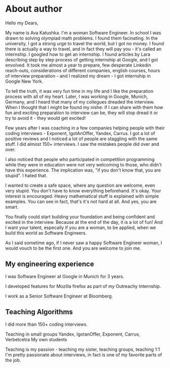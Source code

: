 # About author

Hello my Dears,

My name is Ava Katushka. I'm a woman Software Engineer.
In school I was drawn to solving olympiad math problems. I found them facinating.
In the university, I got a strong urge to travel the world, but I got no money. 
I found there is actually a way to travel, and in fact they will pay you - it's called an internship.
I googled how to get an internship. I found articles by Lara describing step by step process of getting internship at Google, and I got envolved.
It took me almost a year to prepare, few desperate Linkedin reach-outs, considerations of different companies, english courses, hours of interview preparation - 
and I realized my dream - I got internship in Google New York.

To tell the truth, it was very fun time in my life and I like the preparation process with all of my heart.
Later, I was working in Google, Munich, Germany, and I heard that many of my collegues dreaded the interview.
When I thought that I might be found my nishe: 
if I can share with them how fun and exciting preparation to interview can be, they will stop dread it or try to avoid it - they would get excited!

Few years after I was coaching in a few companies helping people with their coding interviews - Exponent, IgotAnOffer, Yandex, Carrus. I got a lot of positive reviews and I noticed a lot of people are staggling with the same stuff.
I did almost 150+ interviews. I saw the mistakes people did over and over.

I also noticed that people who participated in competition programming while they were in education were not very welcoming to those, who didn't have this experience.
The implication was, "if you don't know that, you are stupid". I hated that. 

I wanted to create a safe space, where any question are welcome, even very stupid. You don't have to know everything beforehand. It's okay.
Your interest is encouraged. Heavy mathematical stuff is explained with simple examples. You can see in fact, that's it's not hard at all. And yes, you are smart.

You finally could start building your foundation and being confident and excited in the interview. Because at the end of the day, it is a lot of fun!
And I want your talent, especally if you are a woman, to be applied, when we build this world as Software Engineers.

As I said sometime ago, if I never saw a happy Software Engineer woman, I would vouch to be the first one. And you are welcome to join me.

## My engineering experience 

I was Software Engineer at Google in Munich for 3 years.

I developed features for Mozilla firefox as part of my Outreachy Internship.

I work as a Senior Software Engineer at Bloomberg.

## Teaching Algorithms
I did more than 150+ coding interviews.

Teaching in small groups
Yandex, IgotanOffer, Exponent, Carrus, Verbetcetra
My own students

Teaching is my passion - teaching my sister, teaching groups, teaching 1:1
I'm pretty passionate about interviews, in fact is one of my favorite parts of the job.